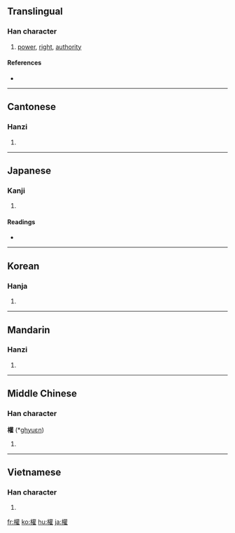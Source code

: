{{also|权|権}}
==Translingual==

===Han character===
{{Han char|rn=75|rad=木|as=18|sn=22|four=4491<sub>4</sub>|canj=木廿口土 (DTRG)}}

# [[power]], [[right]], [[authority]]

====References====
* {{Han ref|kx=0563.190|dkj=15926|dj=0951.320|hdz=21319.060|uh=6B0A|ud=27402|bh=C576|bd=50550}}

----

==Cantonese==

===Hanzi===
{{yue-hanzi|jyut=|y=kyun4}}

# {{defn|Cantonese|sort=木18}}

----

==Japanese==

===Kanji===
{{ja-kanji|grade=|rs=木18}}

# {{defn|Japanese}}

====Readings====
* {{ja-readings|on=[[けん]] (ken), [[ごん]] (gon)|kun=[[おもり]] (omori), [[はかる]] (hakaru), [[かり]] (kari)}}

----

==Korean==

===Hanja===
{{ko-hanja|hangeul=권|eumhun=권세|rv=gwon|mr=kwŏn|y=kwen}}

# {{defn|Korean|sort=木18}}

----

==Mandarin==

===Hanzi===
{{cmn-hanzi|sim=权|pin=[[quán]] ([[quan2]])|wg=ch'üan<sup>2</sup>}}

# {{defn|Mandarin|sort=木18}}

----

==Middle Chinese==

===Han character===
'''權''' (*[[ghyuɛn]])<!--asterisk indicates that this is a reconstructed pronunciation-->

# {{defn|Middle Chinese|sort=木18}}

----

==Vietnamese==

===Han character===
{{vi-hantu|[[quyền]], [[quàn]]|rs=木18}}

# {{defn|Vietnamese|sort=木18}}

[[fr:權]]
[[ko:權]]
[[hu:權]]
[[ja:權]]
